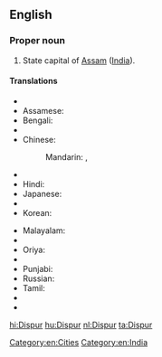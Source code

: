 ==English==
{{wikipedia}}

===Proper noun===
{{en-proper noun}}

# State capital of [[Assam]] ([[India]]).

====Translations====
{{trans-top|state capital of Assam, India}}
* {{trreq|ar}}
* Assamese: {{t-|as|দিছপুৰ|sc=Beng}}
* Bengali: {{t-|bn|দিসপুর|sc=Beng}}
* {{trreq|my}}
* Chinese:
*: Mandarin: {{t|cmn|第斯普爾|sc=Hani}},  {{t|cmn|第斯普尔|tr=Dìsīpǔ'ěr|sc=Hani}}
* {{trreq|gu}}
* Hindi: {{t+|hi|दिसपुर|tr=dispur}}
* Japanese: {{t-|ja|ディスプル|tr=Disupuru}}
* {{trreq|kn}}
* Korean: {{t|ko|디스푸르|sc=Kore|tr=diseupureu}}
{{trans-mid}}
* Malayalam: {{t|ml|ദിസ്‌പൂർ|sc=Mlym}}
* {{trreq|mr}}
* Oriya: {{t|or|ଦିସପୁର|sc=Orya}}
* {{trreq|pt}}
* Punjabi: {{t|pa|ਦਿਸਪੁਰ|sc=Guru}}
* Russian: {{t-|ru|Диспур|m|tr=Dispúr}}
* Tamil: {{t|ta|திஸ்பூர்|sc=Taml}}
* {{trreq|te}}
* {{trreq|th}}
{{trans-bottom}}

[[Category:en:Cities]]
[[Category:en:India]]

[[hi:Dispur]]
[[hu:Dispur]]
[[nl:Dispur]]
[[ta:Dispur]]